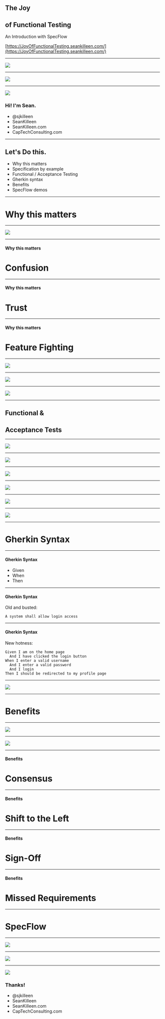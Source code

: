 

<Head>
  <title>The Joy of Functional Testing with SpecFlow</title>
  <meta name="twitter:card" content="summary_large_image" />
  <meta name="twitter:site" content="@sjkilleen" />
  <meta name="twitter:title" content="The Joy of Functional Testing with SpecFlow" />
  <meta name="twitter:description" content="An introduction to functional testing in .NET using the SpecFlow tools, by Sean Killeen" />
  <meta name="twitter:image" content="https://example.com/card.png" />
</Head>

## The Joy 
## of Functional Testing

An Introduction with SpecFlow

[https://JoyOfFunctionalTesting.seankilleen.com/](https://JoyOfFunctionalTesting.seankilleen.com/)

---

<Image src='images/CapTech_Logo_Tagline-White.png' size='contain' />

---

<Image src='images/dotNetFoundation.png' size='contain' />

---

<Split>

![](images/me.png)

<h3 class="less-bottom-margin"> Hi! I'm Sean.</h3>
<ul class="fa-ul">
    <li class="fa-li"><FontAwesomeIcon size="xs" icon ={faTwitter} listItem /> @sjkilleen</li>
    <li class="fa-li"><FontAwesomeIcon size="xs" icon ={faGithub} listItem />SeanKilleen</li>
    <li class="fa-li"><FontAwesomeIcon size="xs" icon ={faGlobe} listItem />SeanKilleen.com</li>
    <li class="fa-li"><FontAwesomeIcon size="xs" icon ={faBriefcase} listItem />CapTechConsulting.com</li>
</ul>

</Split>

---

## Let's Do this.

* Why this matters
* Specification by example
* Functional / Acceptance Testing
* Gherkin syntax
* Benefits
* SpecFlow demos

---

# Why this matters

---

<Image src="images/move-fast-break.png" size="contain" />

---

#### Why this matters

# Confusion

---

#### Why this matters

# Trust

---

#### Why this matters

# Feature Fighting

---

<Image src="images/roxbury.jpg" size="contain"/>

---

<Image src="images/safety-harness.jpg" size="cover"/>

---

<Image src='images/specbyexample-cover.jpg' size="contain"/>

---

## Functional &amp;
## Acceptance Tests

---

<Image src='images/quadrants-before.png' size="contain"/>

---

<Image src='images/quadrants-selection.png' size="contain"/>

---

<Image src='images/unit-vs-int-1.gif' size="contain"/>

---

<Image src='images/unit-vs-int-2.gif' size="contain"/>

---

<Image src='images/unit-vs-int-3.gif' size="contain"/>

---

<Image src='images/unit-vs-int-4.jpg' size="contain"/>

---

# Gherkin Syntax

---

#### Gherkin Syntax

* Given
* When
* Then

---

#### Gherkin Syntax

Old and busted: 

```
A system shall allow login access 
```

---

#### Gherkin Syntax

New hotness:

```
Given I am on the home page
  And I have clicked the login button
When I enter a valid username
  And I enter a valid password
  And I login
Then I should be redirected to my profile page
```

---

<Image src='images/gherkin-shoppingcart.png' size="contain"/>

---

# Benefits

---

<Image src='images/examples-tests-requirements.png' size="contain"/>

---

<Image src='images/atdd.png' size="contain"/>

---

#### Benefits

# Consensus

---

#### Benefits

# Shift to the Left

---

#### Benefits

# Sign-Off

---

#### Benefits

# Missed Requirements

---


# SpecFlow

---

<Image src='images/glue-diagram.png' size="contain"/>


---

<Image src='images/ship-launch-fail.gif'/>

--- 

<Split>

![](images/me.png)

<h3 class="less-bottom-margin">Thanks!</h3>
<ul class="fa-ul">
    <li class="fa-li"><FontAwesomeIcon size="xs" icon ={faTwitter} listItem /> @sjkilleen</li>
    <li class="fa-li"><FontAwesomeIcon size="xs" icon ={faGithub} listItem />SeanKilleen</li>
    <li class="fa-li"><FontAwesomeIcon size="xs" icon ={faGlobe} listItem />SeanKilleen.com</li>
    <li class="fa-li"><FontAwesomeIcon size="xs" icon ={faBriefcase} listItem />CapTechConsulting.com</li>
</ul>

</Split>